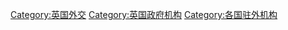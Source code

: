 [[Category:英国外交|Category:英国外交]]
[[Category:英国政府机构|Category:英国政府机构]]
[[Category:各国驻外机构|Category:各国驻外机构]]